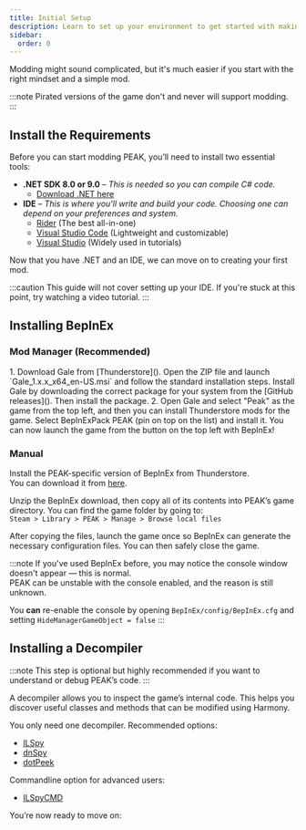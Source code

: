 ```yaml
---
title: Initial Setup
description: Learn to set up your environment to get started with making PEAK mods!
sidebar:
  order: 0
---
```



Modding might sound complicated, but it's much easier if you start with the right mindset and a simple mod.

:::note
Pirated versions of the game don't and never will support modding.
:::

## Install the Requirements

Before you can start modding PEAK, you’ll need to install two essential tools:

- **.NET SDK 8.0 or 9.0** – *This is needed so you can compile C# code.*
  - [Download .NET here](https://dotnet.microsoft.com/en-us/download)
- **IDE** – *This is where you'll write and build your code. Choosing one can depend on your preferences and system.*
  - [Rider](https://www.jetbrains.com/rider/#) (The best all-in-one)
  - [Visual Studio Code](https://code.visualstudio.com) (Lightweight and customizable)
  - [Visual Studio](https://visualstudio.microsoft.com/vs/community/) (Widely used in tutorials)

Now that you have .NET and an IDE, we can move on to creating your first mod.

:::caution
This guide will not cover setting up your IDE. If you're stuck at this point, try watching a video tutorial.
:::

## Installing BepInEx

### Mod Manager (Recommended)

<Steps>
1.  <Tabs syncKey="os">
      <TabItem label="Windows">
        Download Gale from [Thunderstore](<https://thunderstore.io/c/peak/p/Kesomannen/GaleModManager/>).
        Open the ZIP file and launch `Gale_1.x.x_x64_en-US.msi` and follow the standard installation steps.
      </TabItem>
      <TabItem label="Linux">
        Install Gale by downloading the correct package for your system from the [GitHub releases](<https://github.com/Kesomannen/gale/releases>). Then install the package.
      </TabItem>
    </Tabs>
2. Open Gale and select "Peak" as the game from the top left, and then you can install Thunderstore mods for the game.
Select BepInExPack PEAK (pin on top on the list) and install it. You can now launch the game from the button on the top left with BepInEx!
</Steps>

### Manual

Install the PEAK-specific version of BepInEx from Thunderstore.  
You can download it from [here](https://thunderstore.io/c/peak/p/BepInEx/BepInExPack_PEAK/).

Unzip the BepInEx download, then copy all of its contents into PEAK’s game directory. You can find the game folder by going to:  
`Steam > Library > PEAK > Manage > Browse local files`

After copying the files, launch the game once so BepInEx can generate the necessary configuration files. You can then safely close the game.

:::note
If you've used BepInEx before, you may notice the console window doesn't appear — this is normal.  
PEAK can be unstable with the console enabled, and the reason is still unknown.

You **can** re-enable the console by opening `BepInEx/config/BepInEx.cfg` and setting `HideManagerGameObject = false`
:::

## Installing a Decompiler

:::note
This step is optional but highly recommended if you want to understand or debug PEAK’s code.
:::

A decompiler allows you to inspect the game’s internal code. This helps you discover useful classes and methods that can be modified using Harmony.

You only need one decompiler. Recommended options:

- [ILSpy](https://github.com/icsharpcode/ILSpy)
- [dnSpy](https://github.com/dnSpyEx/dnSpy)
- [dotPeek](https://www.jetbrains.com/decompiler/#)

Commandline option for advanced users:

- [ILSpyCMD](https://www.nuget.org/packages/ilspycmd/)

You’re now ready to move on:

<LinkCard
  title="Creating a Project"
  href="/creating-a-mod/creating-a-project/"
  description="Create a new C# BepInEx 5 project based on a template made for PEAK modding"
/>
